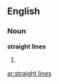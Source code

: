 ==English==

===Noun===
'''straight lines'''

# {{plural of|[[straight line]]}}

[[ar:straight lines]]
